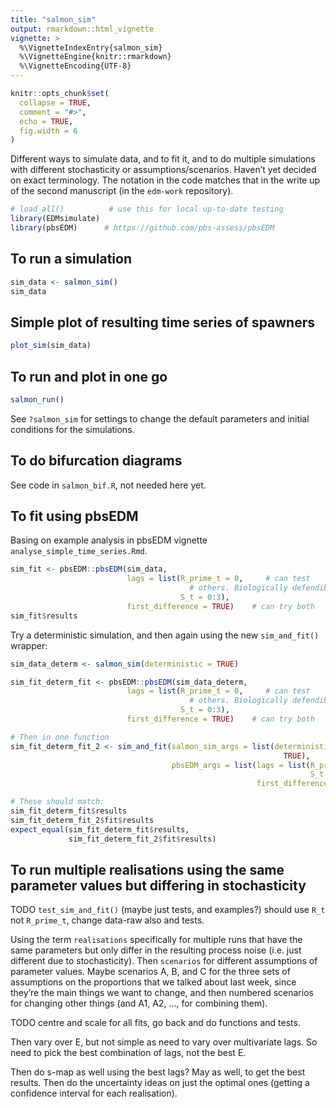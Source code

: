 ```yaml
---
title: "salmon_sim"
output: rmarkdown::html_vignette
vignette: >
  %\VignetteIndexEntry{salmon_sim}
  %\VignetteEngine{knitr::rmarkdown}
  %\VignetteEncoding{UTF-8}
---
```


```r
knitr::opts_chunk$set(
  collapse = TRUE,
  comment = "#>",
  echo = TRUE,
  fig.width = 6
)
```

Different ways to simulate data, and to fit it, and to do multiple simulations
with different stochasticity or assumptions/scenarios. Haven't yet decided on
exact terminology.
The notation in the code matches that in the write up of the second manuscript (in the `edm-work` repository).

```r
# load_all()          # use this for local up-to-date testing
library(EDMsimulate)
library(pbsEDM)      # https://github.com/pbs-assess/pbsEDM
```

## To run a simulation
```r
sim_data <- salmon_sim()
sim_data
```

##  Simple plot of resulting time series of spawners
```r
plot_sim(sim_data)
```

## To run and plot in one go
```r
salmon_run()
```

See `?salmon_sim` for settings to change the default parameters and initial
conditions for the simulations.

## To do bifurcation diagrams

See code in `salmon_bif.R`, not needed here yet.

## To fit using pbsEDM

Basing on example analysis in pbsEDM vignette `analyse_simple_time_series.Rmd`.

```r
sim_fit <- pbsEDM::pbsEDM(sim_data,
                          lags = list(R_prime_t = 0,     # can test
                                        # others. Biologically defendible assumptions
                                      S_t = 0:3),
                          first_difference = TRUE)    # can try both
sim_fit$results
```

Try a deterministic simulation, and then again using the new `sim_and_fit()`
wrapper:
```r
sim_data_determ <- salmon_sim(deterministic = TRUE)

sim_fit_determ_fit <- pbsEDM::pbsEDM(sim_data_determ,
                          lags = list(R_prime_t = 0,     # can test
                                        # others. Biologically defendible assumptions
                                      S_t = 0:3),
                          first_difference = TRUE)    # can try both

# Then in one function
sim_fit_determ_fit_2 <- sim_and_fit(salmon_sim_args = list(deterministic =
                                                             TRUE),
                                    pbsEDM_args = list(lags = list(R_prime_t = 0,
                                                                   S_t = 0:3),
                                                       first_difference = TRUE))

# These should match:
sim_fit_determ_fit$results
sim_fit_determ_fit_2$fit$results
expect_equal(sim_fit_determ_fit$results,
             sim_fit_determ_fit_2$fit$results)
```

## To run multiple realisations using the same parameter values but differing in stochasticity

TODO `test_sim_and_fit()` (maybe just tests, and examples?) should use `R_t` not `R_prime_t`, change data-raw also
and tests.


Using the term `realisations` specifically for multiple runs that
have the same parameters but only differ in the resulting process noise
(i.e. just different due to stochasticity). Then `scenarios` for
different assumptions of parameter values. Maybe scenarios A, B, and C for the
three sets of assumptions on
the proportions that we talked about last week, since they're the main things we
want to change, and then numbered scenarios for changing other things (and A1,
A2, ..., for combining them).


TODO centre and scale for all fits, go back and do functions and tests.

Then vary over E, but not simple as need to vary over multivariate lags. So need
to pick the best combination of lags, not the best E.

Then do s-map as well using the best lags? May as well, to get the best
results. Then do the uncertainty ideas on just the optimal ones (getting a
confidence interval for each realisation).

